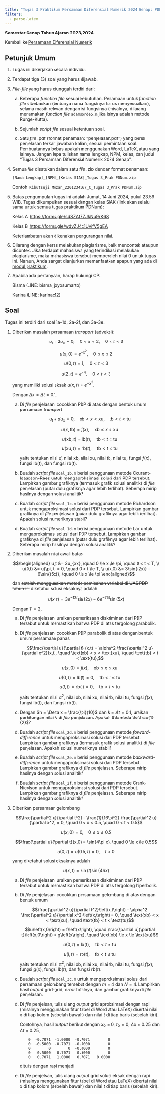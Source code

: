 ```yaml
---
title: "Tugas 3 Praktikum Persamaan Diferensial Numerik 2024 Genap: PDP Numerik"
filters:
  - parse-latex
---
```


**Semester Genap Tahun Ajaran 2023/2024**

Kembali ke [Persamaan Diferensial Numerik](./pdnum2024genap.qmd)

## Petunjuk Umum

1. Tugas ini dikerjakan secara individu.

2. Terdapat tiga (3) soal yang harus dijawab.

3. *File-file* yang harus diunggah terdiri dari:

    a. Beberapa *function file* sesuai kebutuhan. Penamaan untuk *function file* dibebaskan (tentunya nama fungsinya harus menyesuaikan), selama masih relevan dengan isi fungsinya (misalnya, dilarang menamakan *function file* `adamsorde5.m` jika isinya adalah metode Runge-Kutta).

    b. Sejumlah *script file* sesuai ketentuan soal.

    c. Satu *file* .pdf (format penamaan: "penjelasan.pdf") yang berisi penjelasan terkait jawaban kalian, sesuai permintaan soal. Pembuatannya bebas apakah menggunakan Word, LaTeX, atau yang lainnya. Jangan lupa tuliskan nama lengkap, NPM, kelas, dan judul "Tugas 3 Persamaan Diferensial Numerik 2024 Genap".

4. Semua *file* disatukan dalam satu *file* .zip dengan format penamaan:

    `[Nama Lengkap]_[NPM]_[Kelas SIAK]_Tugas 3_Prak PDNum.zip`

    Contoh: `Kibutsuji Muzan_2201234567_C_Tugas 3_Prak PDNum.zip`

5. Batas pengumpulan tugas ini adalah Jumat, 14 Juni 2024, pukul 23.59 WIB. Tugas dikumpulkan sesuai dengan kelas SIAK (link akan selalu sama untuk semua tugas praktikum PDNum):

    Kelas A: <https://forms.gle/sdSZAfFZJkNu9rK68>

    Kelas B: <https://forms.gle/wdvZJ4c1UvifV5gEA>

    Keterlambatan akan dikenakan pengurangan nilai.

6. Dilarang dengan keras melakukan plagiarisme, baik mencontek ataupun dicontek. Jika terdapat mahasiswa yang terindikasi melakukan plagiarisme, maka mahasiswa tersebut memperoleh nilai 0 untuk tugas ini. Namun, Anda sangat dianjurkan memanfaatkan apapun yang ada di [modul praktikum](./pdnum2024genap.qmd).

7. Apabila ada pertanyaan, harap hubungi CP:
    
    Bisma (LINE: bisma_joyosumarto)
    
    Karina (LINE: karinac12)

## Soal

Tugas ini terdiri dari soal 1a-1d, 2a-2f, dan 3a-3e.

1. Diberikan masalah persamaan *transport* (adveksi):

    $$u_t + 2u_x = 0, \quad 0 < x < 2, \quad 0 < t < 3$$

    $$u(x,0) = e^{-x^2}, \quad 0 \le x \le 2$$

    $$u(0,t) = 1, \quad 0 < t < 3$$

    $$u(2,t) = e^{-4}, \quad 0 < t < 3$$

    yang memiliki solusi eksak $u(x,t) = e^{-x^2}$.

    Dengan $\Delta x = \Delta t = 0.1$,

    a. Di *file* penjelasan, cocokkan PDP di atas dengan bentuk umum persamaan *transport*

        $$u_t + du_x = 0, \quad \text{xb} < x < \text{xu}, \quad \text{tb} < t < \text{tu}$$

        $$u(x,\text{tb}) = f(x), \quad \text{xb} \le x \le \text{xu}$$

        $$u(\text{xb},t) = \text{lb}(t), \quad \text{tb} < t < \text{tu}$$

        $$u(\text{xu},t) = \text{rb}(t), \quad \text{tb} < t < \text{tu}$$

        yaitu tentukan nilai $d$, nilai $\text{xb}$, nilai $\text{xu}$, nilai $\text{tb}$, nilai $\text{tu}$, fungsi $f(x)$, fungsi $\text{lb}(t)$, dan fungsi $\text{rb}(t)$.

    b. Buatlah *script file* `soal_1b.m` berisi penggunaan metode Courant-Isaacson-Rees untuk mengaproksimasi solusi dari PDP tersebut. Lampirkan gambar grafiknya (termasuk grafik solusi analitik) di *file* penjelasan (putar dulu grafiknya agar lebih terlihat). Seberapa mirip hasilnya dengan solusi analitik?

    c. Buatlah *script file* `soal_1c.m` berisi penggunaan metode Richardson untuk mengaproksimasi solusi dari PDP tersebut. Lampirkan gambar grafiknya di *file* penjelasan (putar dulu grafiknya agar lebih terlihat). Apakah solusi numeriknya stabil?

    d. Buatlah *script file* `soal_1d.m` berisi penggunaan metode Lax untuk mengaproksimasi solusi dari PDP tersebut. Lampirkan gambar grafiknya di *file* penjelasan (putar dulu grafiknya agar lebih terlihat). Seberapa mirip hasilnya dengan solusi analitik?

2. Diberikan masalah nilai awal-batas

    $$\begin{aligned}
        u_t &= 3u_{xx}, \quad 0 \le x \le \pi, \quad 0 < t < T, \\
        u(0,t) &= u(\pi, t) = 0, \quad 0 < t \le T, \\
        u(x,0) &= 3\sin{(2x)} - 6\sin{(5x)}, \quad 0 \le x \le \pi
    \end{aligned}$$

    dan ~~setelah menggunakan metode pemisahan variabel di UAS PDP tahun ini~~ diketahui solusi eksaknya adalah

    $$u(x,t) = 3e^{-12t} \sin{(2x)} - 6e^{-75t} \sin{(5x)}$$

    Dengan $T=2$,

    a. Di *file* penjelasan, uraikan pemeriksaan diskriminan dari PDP tersebut untuk memastikan bahwa PDP di atas tergolong parabolik.

    b. Di *file* penjelasan, cocokkan PDP parabolik di atas dengan bentuk umum persamaan panas

        $$\frac{\partial u}{\partial t} (x,t) = \alpha^2 \frac{\partial^2 u}{\partial x^2}(x,t), \quad \text{xb} < x < \text{xu}, \quad \text{tb} < t < \text{tu},$$

        $$u(x,0) = f(x), \quad \text{xb} \le x \le \text{xu}$$

        $$u(0,t) = \text{lb}(t) = 0, \quad \text{tb} < t \le \text{tu}$$

        $$u(l,t) = \text{rb}(t) = 0, \quad \text{tb} < t \le \text{tu}$$

        yaitu tentukan nilai $\alpha^2$, nilai $\text{xb}$, nilai $\text{xu}$, nilai $\text{tb}$, nilai $\text{tu}$, fungsi $f(x)$, fungsi $\text{lb}(t)$, dan fungsi $\text{rb}(t)$.

    c. Dengan $h = \Delta x = \frac{\pi}{10}$ dan $k = \Delta t = 0.1$, uraikan perhitungan nilai $\lambda$ di *file* penjelasan. Apakah $\lambda \le \frac{1}{2}$?

    d. Buatlah *script file* `soal_2d.m` berisi penggunaan metode *forward-difference* untuk mengaproksimasi solusi dari PDP tersebut. Lampirkan gambar grafiknya (termasuk grafik solusi analitik) di *file* penjelasan. Apakah solusi numeriknya stabil?

    e. Buatlah *script file* `soal_2e.m` berisi penggunaan metode *backward-difference* untuk mengaproksimasi solusi dari PDP tersebut. Lampirkan gambar grafiknya di *file* penjelasan. Seberapa mirip hasilnya dengan solusi analitik?

    f. Buatlah *script file* `soal_2f.m` berisi penggunaan metode Crank-Nicolson untuk mengaproksimasi solusi dari PDP tersebut. Lampirkan gambar grafiknya di *file* penjelasan. Seberapa mirip hasilnya dengan solusi analitik?

3. Diberikan persamaan gelombang

    $$\frac{\partial^2 u}{\partial t^2} - \frac{1}{16\pi^2} \frac{\partial^2 u}{\partial x^2} = 0, \quad 0 < x < 0.5, \quad 0 < t < 0.5$$

    $$u(x,0) = 0, \quad 0 \le x \le 0.5$$

    $$\frac{\partial u}{\partial t}(x,0) = \sin{4\pi x}, \quad 0 \le x \le 0.5$$

    $$u(0,t) = u(0.5, t) = 0, \quad t > 0$$

    yang diketahui solusi eksaknya adalah

    $$u(x,t) = \sin{(t)} \sin{(4\pi x)}$$

    a. Di *file* penjelasan, uraikan pemeriksaan diskriminan dari PDP tersebut untuk memastikan bahwa PDP di atas tergolong hiperbolik.

    b. Di *file* penjelasan, cocokkan persamaan gelombang di atas dengan bentuk umum

        $$\frac{\partial^2 u}{\partial t^2}\left(x,t\right) - \alpha^2 \frac{\partial^2 u}{\partial  x^2}\left(x,t\right) = 0, \quad \text{xb} < x < \text{xu}, \quad \text{tb} < t < \text{tu}$$

        $$u\left(x,0\right) = f\left(x\right), \quad \frac{\partial u}{\partial t}\left(x,0\right) = g\left(x\right), \quad \text{xb} \le x \le \text{xu}$$

        $$u\left(0,t\right) = \text{lb}\left(t\right), \quad \text{tb} < t \le \text{tu}$$

        $$u\left(l,t\right) = \text{rb}\left(t\right), \quad \text{tb} < t \le \text{tu}$$

        yaitu tentukan nilai $\alpha^2$, nilai $\text{xb}$, nilai $\text{xu}$, nilai $\text{tb}$, nilai $\text{tu}$, fungsi $f(x)$, fungsi $g(x)$, fungsi $\text{lb}(t)$, dan fungsi $\text{rb}(t)$.

    c. Buatlah *script file* `soal_3c.m` untuk mengaproksimasi solusi dari persamaan gelombang tersebut dengan $m=4$ dan $N=4$. Lampirkan hasil *output* grid-grid, *error* totalnya, dan gambar grafiknya di *file* penjelasan.

    d. Di *file* penjelsan, tulis ulang *output* grid aproksimasi dengan rapi (misalnya menggunakan fitur tabel di Word atau LaTeX) disertai nilai $x$ di tiap kolom (sebelah bawah) dan nilai $t$ di tiap baris (sebelah kiri).

        Contohnya, hasil *output* berikut dengan $x_0=0$, $t_0=0$, $\Delta x = 0.25$ dan $\Delta t = 0.25$,

        ```
            0  -0.7071  -1.0000  -0.7071        0
            0  -0.5000  -0.7071  -0.5000        0
            0        0        0  -0.0000        0
            0   0.5000   0.7071   0.5000        0
            0   0.7071   1.0000   0.7071   0.0000
        ```

        ditulis dengan rapi menjadi
        
        ```{=latex}
        \begin{tabular}{r|r|r|r|r|r}
            &&&&&\\
            $t_4 = 1$     & 0     & -0.7071 & -1.0000 & -0.7071 & 0 \\
            \hline
            $t_3 = 0.75$  & 0     & -0.5000 & -0.7071 & -0.5000 & 0 \\
            \hline
            $t_2 = 0.5$   & 0     &       0 &       0 & -0.0000 & 0 \\
            \hline
            $t_1 = 0.25$  & 0     &  0.5000 &  0.7071 &  0.5000 & 0 \\
            \hline
            $t_0 = 0$     & 0     &  0.7071 &  1.0000 &  0.7071 & 0.0000 \\
            \hline
                        & $x_0=0$ & $x_1=0.25$& $x_2=0.5$ & $x_3=0.75$& $x_4=1$
        \end{tabular}$$
        ```

    e. Di *file* penjelsan, tulis ulang *output* grid solusi eksak dengan rapi (misalnya menggunakan fitur tabel di Word atau LaTeX) disertai nilai $x$ di tiap kolom (sebelah bawah) dan nilai $t$ di tiap baris (sebelah kiri).
